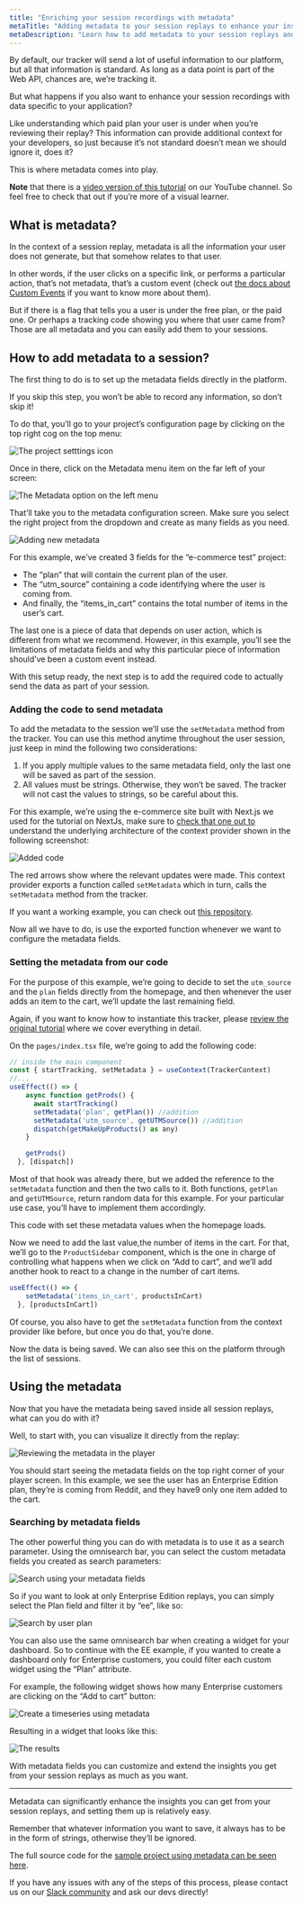 ```yaml
---
title: "Enriching your session recordings with metadata"
metaTitle: "Adding metadata to your session replays to enhance your insights"
metaDescription: "Learn how to add metadata to your session replays and how to use it to improve the insights you get our of the platform"
---
```


<YoutubeVideo title="Watch how to use send metadata from your Next.js application"
  description="If you don't like reading, you can follow this video tutorial showing you how to send metadata from your application into the OpenReplay platform"
  videoURL="https://www.youtube.com/watch?v=ITcJCeKWQGU"
  />

By default, our tracker will send a lot of useful information to our platform, but all that information is standard. As long as a data point is part of the Web API, chances are, we’re tracking it.

But what happens if you also want to enhance your session recordings with data specific to your application?

Like understanding which paid plan your user is under when you’re reviewing their replay? This information can provide additional context for your developers, so just because it’s not standard doesn’t mean we should ignore it, does it?

This  is where metadata comes into play.

**Note** that there is a [video version of this tutorial](https://www.youtube.com/watch?v=ITcJCeKWQGU) on our YouTube channel. So feel free to check that  out if you’re more of a visual learner.

## What is metadata?

In the context of a session replay, metadata is all the information your user does not generate, but that somehow relates to that user.

In other words, if the user clicks on a specific link, or performs a particular action, that’s not metadata, that’s a custom event (check out [the docs about Custom Events](/installation/custom-events) if you want to know more about them).

But if there is a flag that tells you a user is under the free plan, or the paid one. Or perhaps a tracking code showing you where that user came from? Those are all metadata and you can easily add them to your sessions.

## How to add metadata to a session?

The first thing to do is to set up the metadata fields directly in the platform. 

If you skip this step, you won’t be able to record any information, so don’t skip it!

To do that, you’ll go to your project’s configuration page by clicking on the top right cog on the top menu:

![The project setttings icon](/tutorials/metadata/metadata1.png)

Once in there, click on the Metadata menu item on the far left of your screen:

![The Metadata option on the left menu](/tutorials/metadata/metadata2.png)

That’ll take you to the metadata configuration screen. Make sure you select the right project from the dropdown and create as many fields as you need.

![Adding new metadata](/tutorials/metadata/metadata3.png)

For this example, we’ve created 3 fields for the “e-commerce test” project:

- The “plan” that will contain the current plan of the user.
- The “utm_source” containing a code identifying where the user is coming from.
- And finally, the “items_in_cart” contains the total number of items in the user’s cart.

The last one is a piece of data that depends on user action, which is different from what we recommend. However, in this example, you’ll see the limitations of metadata fields and why this particular piece of information should’ve been a custom event instead.

With this setup ready, the next step is to add the required code to actually send the data as part of your session.

### Adding the code to send metadata

To add the metadata to the session we’ll use the `setMetadata` method from the tracker. You can use this method anytime throughout the user session, just keep in mind the following two considerations:

1. If you apply multiple values to the same metadata field, only the last one will be saved as part of the session.
2. All values must be strings. Otherwise, they won’t be saved. The tracker will not cast the values to strings, so be careful about this.

For this example, we’re using the e-commerce site built with Next.js we used for the tutorial on NextJs, make sure to [check that one out to](https://docs.openreplay.com/tutorials/next) understand the underlying architecture of the context provider shown in the following screenshot:

![Added code](/tutorials/metadata/metadata4.png)

The red arrows show where the relevant updates were made. This context provider exports a  function called `setMetadata` which in turn, calls the `setMetadata` method from the tracker.

If you want a working example, you can check out [this repository](https://github.com/deleteman/nextjs-commerce-example/tree/redux_metadata/site).     

Now all we have to do, is use the exported function whenever we want to configure the metadata fields.

### Setting the metadata from our code

For the purpose of this example, we’re going to decide to set the `utm_source` and the `plan` fields directly from the homepage, and then whenever the user adds an item to the cart, we’ll update the last remaining field.

Again, if you want to know how to instantiate this tracker, please [review the original tutorial](https://www.notion.so/do-openreplay-com-frontend-changes-are-not-showing-1337470f75f144cc96cf8ceadbc70389) where we cover everything in detail.

On the `pages/index.tsx` file, we’re going to add the following code:

```jsx
// inside the main component
const { startTracking, setMetadata } = useContext(TrackerContext)
//...
useEffect(() => {
    async function getProds() {
      await startTracking()
      setMetadata('plan', getPlan()) //addition 
      setMetadata('utm_source', getUTMSource()) //addition
      dispatch(getMakeUpProducts() as any)
    }

    getProds()
  }, [dispatch])
```

Most of that hook was already there, but we added the reference to the `setMetadata` function and then the two calls to it. Both functions, `getPlan` and `getUTMSource`, return random data for this example. For your particular use case, you’ll have to implement them accordingly.

This code with set these metadata values when the homepage loads.

Now we need to add the last value,the number of items in the cart. For that, we’ll go to the `ProductSidebar` component, which is the one in charge of controlling what happens when we click on “Add to cart”, and we’ll add another hook to react to a change in the number of cart items.

```jsx
useEffect(() => {
    setMetadata('items_in_cart', productsInCart)
  }, [productsInCart])
```

Of course, you also have to get the `setMetadata` function from the context provider like before, but once you do that, you’re done.

Now the data is being saved. We can also see this on the platform through the list of sessions.

## Using the metadata

Now that you have the metadata being saved inside all session replays, what can you do with it?

Well, to start with, you can visualize it directly from the replay:

![Reviewing the metadata in the player](/tutorials/metadata/metadata5.png)

You should start seeing the metadata fields on the top right corner of your player screen. In this example, we see the user has an Enterprise Edition plan, they’re is coming from Reddit, and they have9 only one item added to the cart.

### Searching by metadata fields

The other powerful thing you can do with metadata is to use it as a search parameter. Using the omnisearch bar, you can select the custom metadata fields you created as search parameters:

![Search using your metadata fields](/tutorials/metadata/metadata6.png)

So if you want to look at only Enterprise Edition replays, you can simply select the Plan field and filter it by “ee”, like so:

![Search by user plan](/tutorials/metadata/metadata7.png)

You can also use the same omnisearch bar when creating a widget for your dashboard. So to continue with the EE example, if you wanted to create a dashboard only for Enterprise customers, you could filter each custom widget using the “Plan” attribute.

For example, the following widget shows how many Enterprise customers are clicking on the “Add to cart” button:

![Create a timeseries using metadata](/tutorials/metadata/metadata8.png)

Resulting in a widget that looks like this:

![The results](/tutorials/metadata/metadata9.png)

With metadata fields you can customize and extend the insights you get from your session replays as much as you want.

---

Metadata can significantly enhance the insights you can get from your session replays, and setting them up is relatively easy.

Remember that whatever information you want to save, it always has to be in the form of strings, otherwise they’ll be ignored.

The full source code for the [sample project using metadata can be seen here](https://github.com/deleteman/nextjs-commerce-example/tree/redux_metadata/site).

If you have any issues with any of the steps of this process, please contact us on our [Slack community](https://slack.openreplay.com/) and ask our devs directly!
